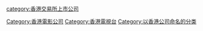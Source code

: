[[Category:香港電影公司|Category:香港電影公司]]
[[Category:香港電視台|Category:香港電視台]]
[[category:香港交易所上市公司|category:香港交易所上市公司]]
[[Category:以香港公司命名的分类|Category:以香港公司命名的分类]]